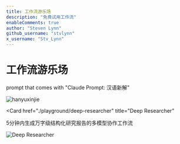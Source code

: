 ```yaml
---
title: 工作流游乐场
description: "免费试用工作流"
enableComments: true
author: "Steven Lynn"
github_username: "stvlynn"
x_username: "Stv_Lynn"
---
```


# 工作流游乐场

<Cards>
   <Card 
    href="./playground/hanyuxinjie" 
    title="汉语新解"
  >
  <p>prompt that comes with "Claude Prompt: 汉语新解"</p>
    <img src="https://s2.loli.net/2025/05/15/HFT2SE3uIyMflG4.png" alt="hanyuxinjie" />
   </Card>
   
   <Card 
    href="./playground/deep-researcher" 
    title="Deep Researcher"
  >
  <p>5分钟内生成万字级结构化研究报告的多模型协作工作流</p>
    <img src="https://s2.loli.net/2025/05/15/HFT2SE3uIyMflG4.png" alt="Deep Researcher" />
   </Card>
</Cards>